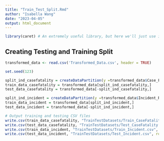 ```yaml
---
title: "Train_Test_Split.Rmd"
author: "Isabella Wang"
date: "2023-04-05"
output: html_document
---
```


```r
library(caret) # An extremely useful library, but here we'll just use it for splitting
```

## Creating Testing and Training Split
```r
transformed_data <- read.csv('Transformed_Data.csv', header = TRUE)
```

```r
set.seed(123)

split_ind_casefatality = createDataPartition(y =transformed_data$Case_Fatality_Ratio, p = .8, times = 1, list = F)
train_data_casefatality = transformed_data[split_ind_casefatality,]
test_data_casefatality = transformed_data[-split_ind_casefatality,]

split_ind_incident = createDataPartition(y =transformed_data$Incident_Rate, p = .8, times = 1, list = F)
train_data_incident = transformed_data[split_ind_incident,]
test_data_incident = transformed_data[-split_ind_incident,]
```

```r
# Output training and testing CSV files
write.csv(train_data_casefatality, "TrainTestDatasets/Train_CaseFatality.csv", row.names=FALSE)
write.csv(test_data_casefatality, "TrainTestDatasets/Test_CaseFatality.csv", row.names=FALSE)
write.csv(train_data_incident, "TrainTestDatasets/Train_Incident.csv", row.names=FALSE)
write.csv(test_data_incident, "TrainTestDatasets/Test_Incident.csv", row.names=FALSE)
```
